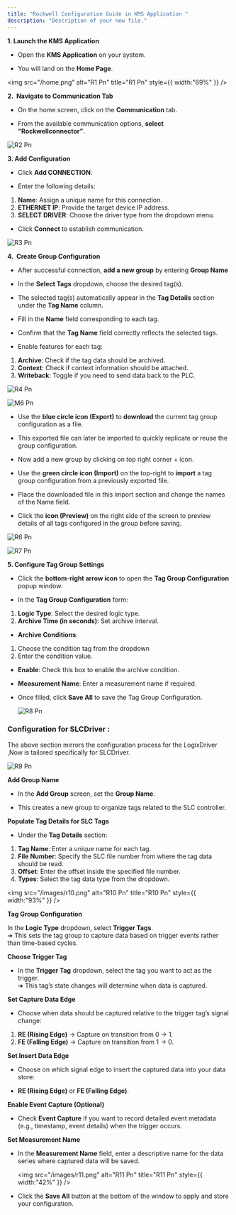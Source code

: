 ```yaml
---
title: "Rockwell Configuration Guide in KMS Application "
description: "Description of your new file."
---
```


**1. Launch the KMS Application** 

- Open the **KMS Application** on your system. 


- You will land on the **Home Page**. 

<img
  src="/home.png"
  alt="R1 Pn"
  title="R1 Pn"
  style={{ width:"69%" }}
/>

**2.  Navigate to Communication Tab** 

- On the home screen, click on the **Communication** tab. 


- From the available communication options, **select “Rockwellconnector”**. 

![R2 Pn](/images/r2.png)

**3. Add Configuration** 

- Click **Add CONNECTION**. 


- Enter the following details: 

1. **Name**: Assign a unique name for this connection. 
2. **ETHERNET IP**: Provide the target device IP address. 
3. **SELECT DRIVER**: Choose the driver type from the dropdown menu. 

- Click **Connect** to establish communication. 

![R3 Pn](/images/r3.png)

**4.  Create Group Configuration** 

- After successful connection, **add a new group** by entering **Group Name** 


- In the **Select Tags** dropdown, choose the desired tag(s). 


- The selected tag(s) automatically appear in the **Tag Details** section under the **Tag Name** column. 


- Fill in the **Name** field corresponding to each tag. 


- Confirm that the **Tag Name** field correctly reflects the selected tags. 


- Enable features for each tag: 

1. **Archive**: Check if the tag data should be archived. 
2. **Context**: Check if context information should be attached. 
3. **Writeback**: Toggle if you need to send data back to the PLC. 

![R4 Pn](/images/r4.png)

![M6 Pn](/images/m6.png)

- Use the **blue circle icon (Export)** to **download** the current tag group configuration as a file. 


- This exported file can later be imported to quickly replicate or reuse the group configuration. 


- Now add a new group by clicking on top right corner \+ icon. 


- Use the **green circle icon (Import)** on the top-right to **import** a tag group configuration from a previously exported file. 


- Place the downloaded file in this import section and change the names of the Name field. 


- Click the **icon (Preview)** on the right side of the screen to preview details of all tags configured in the group before saving. 

![R6 Pn](/images/r6.png)

![R7 Pn](/images/r7.png)

**5. Configure Tag Group Settings** 

- Click the **bottom**-**right arrow icon** to open the **Tag Group Configuration** popup window. 


- In the **Tag Group Configuration** form: 

1. **Logic Type**: Select the desired logic type. 
2. **Archive Time (in seconds)**: Set archive interval. 

- **Archive Conditions**: 

1. Choose the condition tag from the dropdown 
2. Enter the condition value. 

- **Enable**: Check this box to enable the archive condition. 


- **Measurement Name**: Enter a measurement name if required. 


- Once filled, click **Save All** to save the Tag Group Configuration.

  ![R8 Pn](/images/r8.png)

### **Configuration for SLCDriver :** 

The above section mirrors the configuration process for the LogixDriver ,Now is tailored specifically for SLCDriver. 

![R9 Pn](/images/r9.png)

**Add Group Name** 

- In the **Add Group** screen, set the **Group Name**. 


- This creates a new group to organize tags related to the SLC controller. 

**Populate Tag Details for SLC Tags**  

- Under the **Tag Details** section: 

1. **Tag Name**: Enter a unique name for each tag. 
2. **File Number**: Specify the SLC file number from where the tag data should be read. 
3. **Offset**: Enter the offset inside the specified file number. 
4. **Types**: Select the tag data type from the dropdown.  

<img
  src="/images/r10.png"
  alt="R10 Pn"
  title="R10 Pn"
  style={{ width:"93%" }}
/>

**Tag Group Configuration** 

In the **Logic Type** dropdown, select **Trigger Tags**. \
 ➔ This sets the tag group to capture data based on trigger events rather than time-based cycles. 

**Choose Trigger Tag** 

- In the **Trigger Tag** dropdown, select the tag you want to act as the trigger. \
   ➔ This tag’s state changes will determine when data is captured. 

**Set Capture Data Edge** 

- Choose when data should be captured relative to the trigger tag’s signal change: 

1. **RE (Rising Edge)** → Capture on transition from 0 → 1. 
2. **FE (Falling Edge)** → Capture on transition from 1 → 0. 

**Set Insert Data Edge** 

- Choose on which signal edge to insert the captured data into your data store: 


- **RE (Rising Edge)** or **FE (Falling Edge)**. 

**Enable Event Capture (Optional)** 

- Check **Event Capture** if you want to record detailed event metadata (e.g., timestamp, event details) when the trigger occurs. 

**Set Measurement Name** 

- In the **Measurement Name** field, enter a descriptive name for the data series where captured data will be saved. 

  <img
    src="/images/r11.png"
    alt="R11 Pn"
    title="R11 Pn"
    style={{ width:"42%" }}
  />


- Click the **Save All** button at the bottom of the window to apply and store your configuration.                           

                          